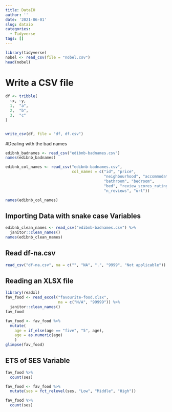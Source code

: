 ```yaml
---
title: DataIO
author: ''
date: '2021-06-01'
slug: dataio
categories:
  - Tidyverse
tags: []
---
```


```r
library(tidyverse)
nobel <- read_csv(file = "nobel.csv")
head(nobel)
```

# Write a CSV file

```r
df <- tribble(
  ~x, ~y,
  1,  "a",
  2,  "b",
  3,  "c"
)


write_csv(df, file = "df, df.csv")
```

#Dealing with the bad names

```r
edibnb_badnames <- read_csv("edibnb-badnames.csv")
names(edibnb_badnames)

edibnb_col_names <- read_csv("edibnb-badnames.csv",
                             col_names = c("id", "price", 
                                           "neighbourhood", "accommodates",
                                           "bathroom", "bedroom", 
                                           "bed", "review_scores_rating", 
                                           "n_reviews", "url"))

names(edibnb_col_names)

```

## Importing Data with snake case Variables

```r

edibnb_clean_names <- read_csv("edibnb-badnames.csv") %>%
  janitor::clean_names()
names(edibnb_clean_names)

```

## Read df-na.csv

```r

read_csv("df-na.csv", na = c("", "NA", ".", "9999", "Not applicable"))
```

## Reading an XLSX file

```r
library(readxl)
fav_food <- read_excel("favourite-food.xlsx",
                       na = c("N/A", "99999")) %>%
  janitor::clean_names()
fav_food

fav_food <- fav_food %>%
  mutate(
    age = if_else(age == "five", "5", age),
    age = as.numeric(age)
    )
glimpse(fav_food)

```

## ETS of SES Variable

```r

fav_food %>%
  count(ses)

fav_food <- fav_food %>%
  mutate(ses = fct_relevel(ses, "Low", "Middle", "High"))

fav_food %>%
  count(ses)

```

